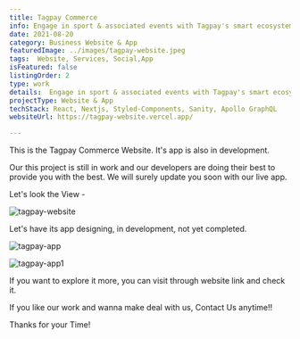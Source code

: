 ```yaml
---
title: Tagpay Commerce
info: Engage in sport & associated events with Tagpay's smart ecosystem.
date: 2021-08-20
category: Business Website & App
featuredImage: ../images/tagpay-website.jpeg
tags:  Website, Services, Social,App
isFeatured: false
listingOrder: 2
type: work
details:  Engage in sport & associated events with Tagpay's smart ecosystem.
projectType: Website & App
techStack: React, Nextjs, Styled-Components, Sanity, Apollo GraphQL
websiteUrl: https://tagpay-website.vercel.app/

---
```


This is the Tagpay Commerce Website. It's app is also in development.

Our this project is still in work and our developers are doing their best to provide you with the best.
We will surely update you soon with our live app.

Let's look the View  -

![tagpay-website](../images/tagpay-website.jpeg)

Let's have its app designing, in development, not yet completed.

![tagpay-app](../images/tagpay-app.png)

![tagpay-app1](../images/tagpay-app1.png)

If you want to explore it more, you can visit through website link and check it.

If you like our work and wanna make deal with us, Contact Us anytime!!

Thanks for your Time!
 
